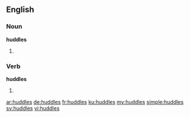 ==English==

===Noun===
'''huddles'''

# {{plural of|huddle}}

===Verb===
'''huddles'''

# {{third-person singular of|huddle}}

[[ar:huddles]]
[[de:huddles]]
[[fr:huddles]]
[[ku:huddles]]
[[my:huddles]]
[[simple:huddles]]
[[sv:huddles]]
[[vi:huddles]]